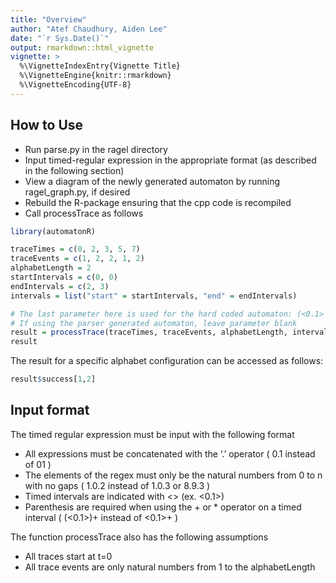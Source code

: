 ```yaml
---
title: "Overview"
author: "Atef Chaudhury, Aiden Lee"
date: "`r Sys.Date()`"
output: rmarkdown::html_vignette
vignette: >
  %\VignetteIndexEntry{Vignette Title}
  %\VignetteEngine{knitr::rmarkdown}
  %\VignetteEncoding{UTF-8}
---
```


## How to Use

 * Run parse.py in the ragel directory 
 * Input timed-regular expression in the appropriate format (as described in the following section)
 * View a diagram of the newly generated automaton by running ragel_graph.py, if desired
 * Rebuild the R-package ensuring that the cpp code is recompiled
 * Call processTrace as follows

```r
library(automatonR)

traceTimes = c(0, 2, 3, 5, 7)
traceEvents = c(1, 2, 2, 1, 2)
alphabetLength = 2
startIntervals = c(0, 0)
endIntervals = c(2, 3)
intervals = list("start" = startIntervals, "end" = endIntervals)

# The last parameter here is used for the hard coded automaton: (<0.1> | <1.0>)+
# If using the parser generated automaton, leave parameter blank
result = processTrace(traceTimes, traceEvents, alphabetLength, intervals, 4)
result
```


The result for a specific alphabet configuration can be accessed as follows:

```r
result$success[1,2]
```

## Input format

The timed regular expression must be input with the following format

 * All expressions must be concatenated with the '.' operator ( 0.1 instead of 01 )
 * The elements of the regex must only be the natural numbers
   from 0 to n with no gaps ( 1.0.2 instead of 1.0.3 or 8.9.3 )
 * Timed intervals are indicated with <> (ex. <0.1>)
 * Parenthesis are required when using the + or * operator on a timed interval
   ( (<0.1>)+ instead of <0.1>+ )
  
The function processTrace also has the following assumptions

 * All traces start at t=0
 * All trace events are only natural numbers from 1 to the alphabetLength




